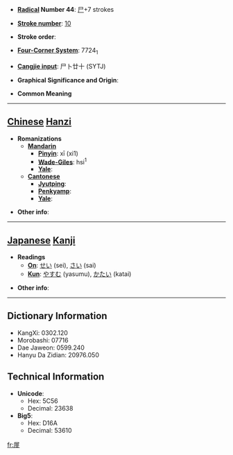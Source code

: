 * '''[[Wiktionary:Chinese radical index| Radical]] Number 44''': [[Wiktionary:Chinese radical index 尸|尸]]+7 strokes

* '''[[Wiktionary:Chinese total strokes index|Stroke number]]''': [[Wiktionary:Chinese total strokes index 10|10]]

* '''Stroke order''': 

* '''[[Wiktionary:Chinese four corner index|Four-Corner System]]''': 7724<sub>1</sub>

* '''[[Wiktionary:Chinese Cangjie index|Cangjie input]]''': 尸卜廿十 (SYTJ)

* '''Graphical Significance and Origin''': 

* '''Common Meaning'''

----

== [[Chinese]] [[Hanzi]] ==

* '''Romanizations'''
** '''[[Mandarin]]'''
*** '''[[Pinyin]]''': xī (xi1)
*** '''[[Wade-Giles]]''': hsi<sup>1</sup>
*** '''[[Yale]]''': 
** '''[[Cantonese]]'''
*** '''[[Jyutping]]''':
*** '''[[Penkyamp]]''': 
*** '''[[Yale]]''': 

* '''Other info''': 

----

== [[Japanese]] [[Kanji]] ==

* '''Readings'''
** '''[[On]]''': [[せい]] (sei), [[さい]] (sai)
** '''[[Kun]]''': [[やすむ]] (yasumu), [[かたい]] (katai)

* '''Other info''':  

----

== Dictionary Information ==

* KangXi: 0302.120
* Morobashi: 07716
* Dae Jaweon: 0599.240
* Hanyu Da Zidian: 20976.050

== Technical Information ==

* '''Unicode''':
** Hex: 5C56
** Decimal: 23638
* '''Big5''':
** Hex: D16A
** Decimal: 53610

[[fr:屖]]